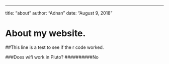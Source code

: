 ---
title: "about"
author: "Adnan"
date: "August 9, 2018"

# About my website.
##This line is a test to see if the r code worked.









###Does wifi work in Pluto?
##########No